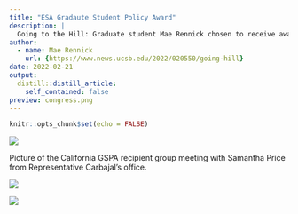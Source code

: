 ```yaml
---
title: "ESA Gradaute Student Policy Award"
description: |
  Going to the Hill: Graduate student Mae Rennick chosen to receive award from the Ecological Society of America.
author:
  - name: Mae Rennick
    url: {https://www.news.ucsb.edu/2022/020550/going-hill}
date: 2022-02-21
output:
  distill::distill_article:
    self_contained: false
preview: congress.png
---
```


```r
knitr::opts_chunk$set(echo = FALSE)

```

![](images/congress.png)

Picture of the California GSPA recipient group meeting with Samantha Price from Representative Carbajal's office.

![](images/article-02.jpg)

![](images/article_2-02.png)
